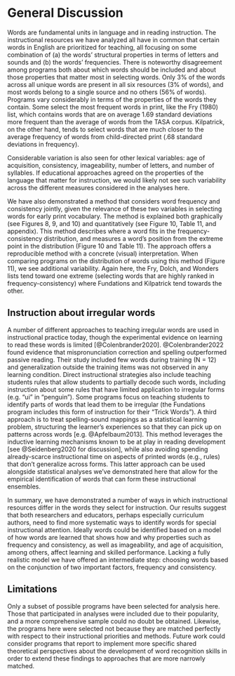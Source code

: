 # General Discussion
Words are fundamental units in language and in reading instruction. The instructional resources we have analyzed all have in common that certain words in English are prioritized for teaching, all focusing on some combination of (a) the words’ structural properties in terms of letters and sounds and (b) the words’ frequencies. There is noteworthy disagreement among programs both about which words should be included and about those properties that matter most in selecting words. Only 3% of the words across all unique words are present in all six resources (3% of words), and most words belong to a single source and no others (56% of words). Programs vary considerably in terms of the properties of the words they contain. Some select the most frequent words in print, like the Fry (1980) list, which contains words that are on average 1.69 standard deviations more frequent than the average of words from the TASA corpus. Kilpatrick, on the other hand, tends to select words that are much closer to the average frequency of words from child-directed print (.68 standard deviations in frequency).

Considerable variation is also seen for other lexical variables: age of acquisition, consistency, imageability, number of letters, and number of syllables. If educational approaches agreed on the properties of the language that matter for instruction, we would likely not see such variability across the different measures considered in the analyses here. 

We have also demonstrated a method that considers word frequency and consistency jointly, given the relevance of these two variables in selecting words for early print vocabulary. The method is explained both graphically (see Figures 8, 9, and 10) and quantitatively (see Figure 10, Table 11, and appendix). This method describes where a word fits in the frequency-consistency distribution, and measures a word's position from the extreme point in the distribution (Figure 10 and Table 11). The approach offers a reproducible method with a concrete (visual) interpretation. When comparing programs on the distribution of words using this method (Figure 11), we see additional variability. Again here, the Fry, Dolch, and Wonders lists tend toward one extreme (selecting words that are highly ranked in frequency-consistency) where Fundations and Kilpatrick tend towards the other.

## Instruction about irregular words
A number of different approaches to teaching irregular words are used in instructional practice today, though the experimental evidence on learning to read these words is limited [@Colenbrander2020]. @Colenbrander2022 found evidence that mispronunciation correction and spelling outperformed passive reading. Their study included few words during training (N = 12) and generalization outside the training items was not observed in any learning condition. Direct instructional strategies also include teaching students rules that allow students to partially decode such words, including instruction about some rules that have limited application to irregular forms (e.g. "ui" in "penguin"). Some programs focus on teaching students to identify parts of words that lead them to be irregular (the Fundations program includes this form of instruction for their "Trick Words"). A third approach is to treat spelling-sound mappings as a statistical learning problem, structuring the learner's experiences so that they can pick up on patterns across words [e.g. @Apfelbaum2013]. This method leverages the inductive learning mechanisms known to be at play in reading development [see @Seidenberg2020 for discussion], while also avoiding spending already-scarce instructional time on aspects of printed words (e.g., rules) that don't generalize across forms. This latter approach can be used alongside statistical analyses we've demonstrated here that allow for the empirical identification of words that can form these instructional ensembles.

In summary, we have demonstrated a number of ways in which instructional resources differ in the words they select for instruction. Our results suggest that both researchers and educators, perhaps especially curriculum authors, need to find more systematic ways to identify words for special instructional attention. Ideally words could be identified based on a model of how words are learned that shows how and why properties such as frequency and consistency, as well as imageability, and age of acquisition, among others, affect learning and skilled performance. Lacking a fully realistic model we have offered an intermediate step: choosing words based on the conjunction of two important factors, frequency and consistency.

## Limitations
Only a subset of possible programs have been selected for analysis here. Those that participated in analyses were included due to their popularity, and a more comprehensive sample could no doubt be obtained. Likewise, the programs here were selected not because they are matched perfectly with respect to their instructional priorities and methods. Future work could consider programs that report to implement more specific shared theoretical perspectives about the development of word recognition skills in order to extend these findings to approaches that are more narrowly matched.

\newpage